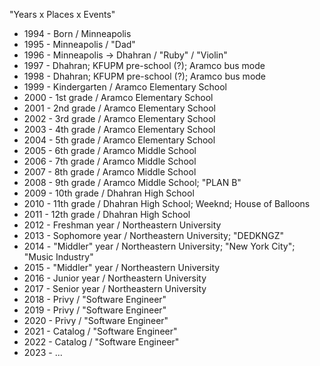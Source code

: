 "Years x Places x Events"

- 1994 - Born / Minneapolis
- 1995 - Minneapolis / "Dad"
- 1996 - Minneapolis → Dhahran / "Ruby" / "Violin"
- 1997 - Dhahran; KFUPM pre-school (?); Aramco bus mode
- 1998 - Dhahran; KFUPM pre-school (?); Aramco bus mode
- 1999 - Kindergarten / Aramco Elementary School
- 2000 - 1st grade / Aramco Elementary School
- 2001 - 2nd grade / Aramco Elementary School
- 2002 - 3rd grade / Aramco Elementary School
- 2003 - 4th grade / Aramco Elementary School
- 2004 - 5th grade / Aramco Elementary School
- 2005 - 6th grade / Aramco Middle School
- 2006 - 7th grade / Aramco Middle School
- 2007 - 8th grade / Aramco Middle School
- 2008 - 9th grade / Aramco Middle School; "PLAN B"
- 2009 - 10th grade / Dhahran High School
- 2010 - 11th grade / Dhahran High School; Weeknd; House of Balloons
- 2011 - 12th grade / Dhahran High School
- 2012 - Freshman year / Northeastern University
- 2013 - Sophomore year / Northeastern University; "DEDKNGZ"
- 2014 - "Middler" year / Northeastern University; "New York City"; "Music
  Industry"
- 2015 - "Middler" year / Northeastern University
- 2016 - Junior year / Northeastern University
- 2017 - Senior year / Northeastern University
- 2018 - Privy / "Software Engineer"
- 2019 - Privy / "Software Engineer"
- 2020 - Privy / "Software Engineer"
- 2021 - Catalog / "Software Engineer"
- 2022 - Catalog / "Software Engineer"
- 2023 - ...
